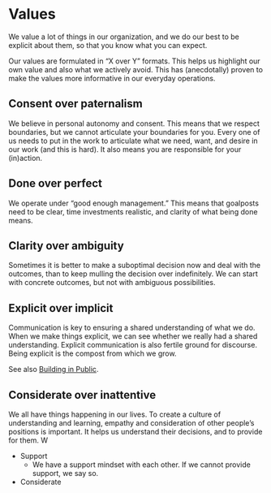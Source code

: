 # Values

We value a lot of things in our organization, and we do our best to be explicit about them, so that you know what you can expect.

Our values are formulated in "X over Y" formats. This helps us highlight our own value and also what we actively avoid. This has (anecdotally) proven to make the values more informative in our everyday operations.

<!-- ## Constructive selfishness over selfless destruction -->

## Consent over paternalism

We believe in personal autonomy and consent. This means that we respect boundaries, but we cannot articulate your boundaries for you. Every one of us needs to put in the work to articulate what we need, want, and desire in our work (and this is hard). It also means you are responsible for your (in)action. 

## Done over perfect

We operate under "good enough management." This means that goalposts need to be clear, time investments realistic, and clarity of what being done means. 

## Clarity over ambiguity

Sometimes it is better to make a suboptimal decision now and deal with the outcomes, than to keep mulling the decision over indefinitely. We can start with concrete outcomes, but not with ambiguous possibilities.

## Explicit over implicit

Communication is key to ensuring a shared understanding of what we do. When we make things explicit, we can see whether we really had a shared understanding. Explicit communication is also fertile ground for discourse. Being explicit is the compost from which we grow.

<aside>See also [Building in Public](document.qmd).
</aside>

## Considerate over inattentive

We all have things happening in our lives. To create a culture of understanding and learning, empathy and consideration of other people's positions is important. It helps us understand their decisions, and to provide for them. W


- Support
    - We have a support mindset with each other. If we cannot provide support, we say so.
- Considerate
